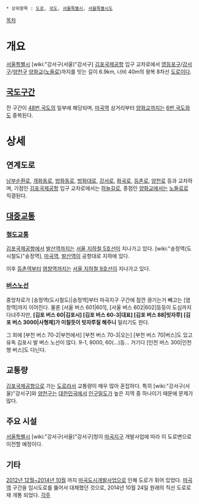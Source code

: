  * 상위항목 : [[도로]], [[국도]], [[서울특별시]], [[서울특별시도]]

{{{+1 空港大路 / Gonghang-daero }}}

[[목차]]

= 개요 =
[[서울특별시]] [wiki:"강서구(서울)"강서구] [[김포국제공항]] 입구 교차로에서 [[영등포구]]/[[강서구]]/[[양천구]] [[양화교]]([[노들로]])까지를 잇는 길이 6.9km, 너비 40m의 왕복 8차선 [[도로]]이다.
== [[국도]]구간 ==
전 구간이 [[48번 국도]]의 일부에 해당되며, [[마곡역]] 삼거리부터 [[양화교]]까지는 [[6번 국도]]와도 중복된다.
= 상세 =
== 연계도로 ==
[[남부순환로]], [[개화동로]], [[방화동로]], [[방화대로]], [[강서로]], [[화곡로]], [[등촌로]], [[양천로]] 등과 교차하며, 기점인 [[김포국제공항]] 입구 교차로에서는 [[하늘길]]로, 종점인 [[양화교]]에서는 [[노들로]]로 직결된다. 

== [[대중교통]] ==
=== [[철도]]교통 ===
[[김포국제공항]]에서 [[발산역]]까지는 [[서울 지하철 5호선]]이 지나가고 있다. [wiki:"송정역(도시철도)"송정역], [[마곡역]], [[발산역]]이 공항대로 지하에 있다.

이후 [[등촌역]]부터 [[염창역]]까지는 [[서울 지하철 9호선]]이 지나가고 있다.
=== [[버스]]노선 ===
중앙차로가 [송정역(도시철도)|송정역]부터 마곡지구 구간에 잠깐 끊기는거 빼고는 [염창역]까지 이어진다.
물론 [서울 버스 601|601], [서울 버스 602|602]등등이 도심까지 다녀주지만, '''[김포 버스 60|김포시] [김포 버스 60-3|대표] [김포 버스 88|빗자루] [김포 버스 3000|사형제]가 미칠듯이 빗자루질 해주니''' 밀리기도 한다.

그 외에 [부천 버스 70-2|부천에서] [부천 버스 70-3|오는] [부천 버스 70|버스]도 있고 유독 김포시 발 버스 노선이 많다. 9-1, 8000, 60(...)등... 거기다 [인천 버스 300|인천행 버스]도 다닌다.

== 교통량 ==
[[김포국제공항]]으로 가는 [[도로]]라서 교통량이 매우 많아 혼잡하다. 특히 [wiki:"강서구(서울)"강서구]와 [[양천구]]는 [[대한민국]]에서 [[인구밀도]]가 높은 지역 중 하나이기 때문에 문제가 많다. 

== 주요 시설 ==
[[서울특별시]] [wiki:"강서구(서울)"강서구]청이 [[마곡지구]] 개발사업에 따라 이 도로변으로 이전할 예정이다.

== 기타 ==
[[2012년 12월~2014년 10월]] 까지 [[마곡도시개발사업]]으로 인해 도로가 휘어 있었다. 
[[마곡역]] 구간을 임시도로를 뚫어서 대체했던 것으로, 2014년 10월 24일 원래의 직선 도로로 재 개통 되었다.
[[각주]]
